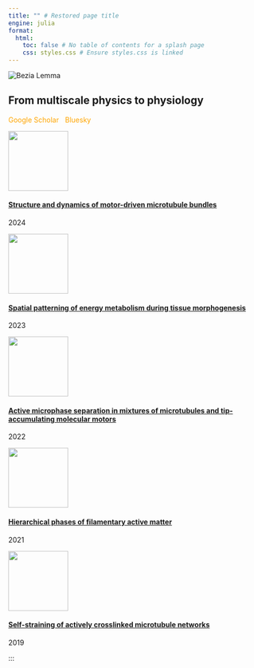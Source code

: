 ```yaml
---
title: "" # Restored page title
engine: julia
format:
  html:
    toc: false # No table of contents for a splash page
    css: styles.css # Ensure styles.css is linked
---
```


::: {.hero}
```{=html}
<div class="hero-content">
  <div class="hero-image-container">
    <img src="./assets/bezflag.jpg" alt="Bezia Lemma" class="hero-image"/> <!-- Corrected image path -->
  </div>
  <div class="hero-text">
    <h2>From multiscale physics to physiology</h2>
    <div style="text-align: left;">
      <a href="https://scholar.google.com/citations?hl=en&user=lmS0Yw8AAAAJ" style="color: orange; text-decoration: none;">Google Scholar</a>
      <span style="color: white;"> | </span>
      <a href="https://bsky.app/profile/bezbez.bsky.social" style="color: orange; text-decoration: none;">Bluesky</a>
    </div>
  </div>

</div>
```
:::

::: {.papers-grid}


::: {.paper-box .color3}
::: {.paper-image}
![](./assets/StructureandDynamics.png){width="120px"}
:::
::: {.paper-details}
#### [Structure and dynamics of motor-driven microtubule bundles](https://pubs.rsc.org/en/content/articlehtml/2024/sm/d3sm01336g)
```{=html}
<p class="paper-year">2024</p>
```
:::
:::

::: {.paper-box .color2}
::: {.paper-image}
![](./assets/SpatialPatterning.png){width="120px"}
:::
::: {.paper-details}
#### [Spatial patterning of energy metabolism during tissue morphogenesis](https://www.sciencedirect.com/science/article/pii/S0955067423000844)
```{=html}
<p class="paper-year">2023</p>
```
:::
:::

::: {.paper-box .color1}
::: {.paper-image}
![](./assets/ActiveMicrophase.png){width="120px"}
:::
::: {.paper-details}
#### [Active microphase separation in mixtures of microtubules and tip-accumulating molecular motors](https://journals.aps.org/prx/pdf/10.1103/PhysRevX.12.031006)
```{=html}
<p class="paper-year">2022</p>
```
:::
:::

::: {.paper-box .color3}
::: {.paper-image}
![](./assets/ThesisPhases.png){width="120px"}
:::
::: {.paper-details}
#### [Hierarchical phases of filamentary active matter](https://dash.harvard.edu/bitstreams/e1c9c00f-49dd-4984-9ec7-f3310e0a91b8/download)
```{=html}
<p class="paper-year">2021</p>
```
:::
:::
:::

::: {.paper-box .color2}
::: {.paper-image}
![](./assets/SelfStraining.png){width="120px"}
:::
::: {.paper-details}
#### [Self-straining of actively crosslinked microtubule networks](https://www.nature.com/articles/s41567-019-0642-1)
```{=html}
<p class="paper-year">2019</p>
```
:::
:::
:::

